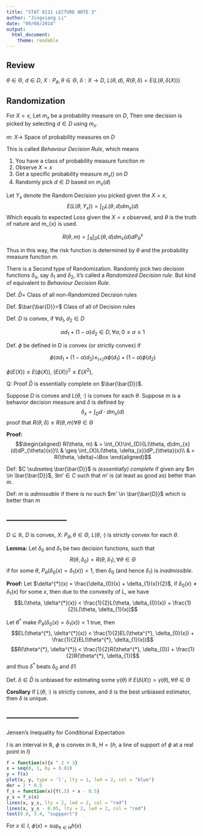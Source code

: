 ```yaml
---
title: "STAT 8111 LECTURE NOTE 3"
author: "Jingxiang Li"
date: "09/08/2014"
output:
  html_document:
    theme: readable
---
```

## Review

$\theta \in \Theta$, $d \in D$, $X:{P_{\theta}, \theta \in \Theta}$, $\delta: X \rightarrow D$, $L(\theta, d)$, $R(\theta, \delta) = E(L(\theta, \delta(X)))$

## Randomization

For $X = x$, Let $m_{x}$ be a probability measure on $D$, Then one decision is picked by selecting $d \in D$ using $m_{x}$.

$m:~X \rightarrow$ Space of probability measures on $D$

This is called *Behaviour Decision Rule*, which means

1. You have a class of probability measure function $m$
2. Observe $X = x$
3. Get a specific probability measure $m_{x}()$ on $D$
4. Randomly pick $d \in D$ based on $m_{x}(d)$

Let $Y_{x}$ denote the Random Decision you picked given the $X = x$,$$E(L(\theta, Y_{x})) = \int_{D}{L(\theta,d)dm_{x}(d)}$$ Which equals to expected Loss given the $X = x$ observed, and $\theta$ is the truth of nature and m_{x} is used.

$$R(\theta, m) = \int_{X}\int_{D}{L(\theta, d)dm_{x}(d)dP_{\theta}^{x}}$$

Thus in this way, the risk function is determined by $\theta$ and the probability measure function $m$.

There is a Second type of Randomization. Randomly pick two decision functions $\delta_{s}$, say $\delta_{1}$ and $\delta_{2}$, it's called a *Randomized Decision rule*. But kind of equivalent to *Behaviour Decision Rule*.

Def. $\bar{D}=$ Class of all non-Randomized Decision rules

Def. $\bar{\bar{D}}=$ Class of all of Decision rules

Def. $D$ is convex, if $\forall d_{1}, d_{2} \in D$  

$$\alpha d_{1}+(1-\alpha)d_{2} \in D, \forall \alpha, 0 \leq \alpha\leq 1$$

Def. $\phi$ be defined in D is convex (or strictly convex) if

$$\phi(\alpha d_{1}+(1-\alpha)d_{2}) \leq_{(<)} \alpha\phi(d_{1}) + (1 - \alpha)\phi(d_{2})$$

$\phi(E(X)) \leq E(\phi(X))$, $(E(X))^{2} \leq E(X^{2})$,

Q: Proof $\bar{D}$ is essentially complete on $\bar{\bar{D}}$.

Suppose $D$ is convex and $L(\theta, \cdot)$ is convex for each $\theta$. Suppose m is a behavior decision measure and $\delta$ is defined by $$\delta_{x} = \int_{D}d\cdot dm_{x}(d)$$ proof that $R(\theta, \delta) \leq R(\theta, m) \forall \theta \in \Theta$ 

**Proof:** 
$$\begin{aligned}
R(\theta, m) & = \int_{X}\int_{D}{L(\theta, d)dm_{x}(d)dP_{\theta}(x)}\\
& \geq \int_{X}L(\theta, \delta_{x})dP_{\theta}(x)\\
& = R(\theta, \delta)~\Box
\end{aligned}$$

Def: $C \subseteq \bar{\bar{D}}$ is *(essentially) complete* if given any $m \in \bar{\bar{D}}$, $\exists m' \in C$ such that $m'$ is (at least as good as) better than $m$.

Def: $m$ is *admissable* if there is no such $m' \in \bar{\bar{D}}$ which is better than $m$

-----------------------
-----------------------

$D \subseteq \mathbb{R}$, $D$ is convex, $X:~{P_{\theta}, \theta \in \Theta}$, $L(\theta, \cdot)$ is strictly convex for each $\theta$.

**Lemma:**  Let $\delta_{0}$ and $\delta_{1}$ be two decision functions, such that $$R(\theta, \delta_{0}) = R(\theta, \delta_{1}), \forall \theta \in \Theta$$ if for some $\theta$, $P_{\theta}(\delta_{0}(x) = \delta_{1}(x)) < 1$, then $\delta_{0}$ (and hence $\delta_{1}$) is *inadmissible*. 

**Proof:** Let $\delta^{*}(x) = \frac{\delta_{0}(x) + \delta_{1}(x)}{2}$, if $\delta_{0}(x) \neq \delta_{1}(x)$ for some $x$, then due to the convexity of L, we have $$L(\theta, \delta^{*}(x)) < \frac{1}{2}L(\theta, \delta_{0}(x)) + \frac{1}{2}L(\theta, \delta_{1}(x))$$

Let $\theta^{*}$ make $P_{\theta}(\delta_{0}(x) = \delta_{1}(x)) < 1$ true, then $$EL(\theta^{*}, \delta^{*}(x)) < \frac{1}{2}EL(\theta^{*}, \delta_{0}(x)) + \frac{1}{2}EL(\theta^{*}, \delta_{1}(x))$$
$$R(\theta^{*}, \delta^{*}) < \frac{1}{2}R(\theta^{*}, \delta_{0}) + \frac{1}{2}R(\theta^{*}, \delta_{1})$$
and thus $\delta^{*}$ beats $\delta_{0}$ and $\delta{1}$

Def. $\delta \in \bar{D}$ is unbiased for estimating some $\gamma(\theta)$ if $E(\delta(X)) = \gamma(\theta), \forall \theta \in \Theta$

**Corollary** If $L(\theta, \cdot)$ is strictly convex, and $\delta$ is the best unbiased estimator, then $\delta$ is unique.

---------------------------
---------------------------
Jensen's Inequality for Conditional Expectation

$I$ is an interval in $\mathbb{R}$, $\phi$ is convex in $\mathbb{R}$, $H = \{h,$ a line of support of $\phi$ at a real point in $I\}$

```r
f = function(x){x ^ 2 + 3}
x = seq(0, 1, by = 0.01)
y = f(x)
plot(x, y, type = 'l', lty = 1, lwd = 2, col = "blue")
der = 2 * 0.5
f_s = function(x){f(.5) + x - 0.5}
y_s = f_s(x)
lines(x, y_s, lty = 2, lwd = 2, col = "red")
lines(x, y_s - 0.05, lty = 2, lwd = 2, col = "red")
text(0.8, 3.4, "suppport")
```

For $x \in I$, $\phi(x) = \sup_{h \in H}h(x)$

